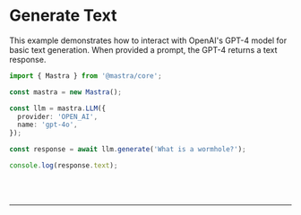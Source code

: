 
# Generate Text

This example demonstrates how to interact with OpenAI&apos;s GPT-4 model for basic text generation. When provided a prompt, the GPT-4 returns a text response.

```ts showLineNumbers copy
import { Mastra } from '@mastra/core';

const mastra = new Mastra();

const llm = mastra.LLM({
  provider: 'OPEN_AI',
  name: 'gpt-4o',
});

const response = await llm.generate('What is a wormhole?');

console.log(response.text);
```

<br />
<br />
<hr className="border-[#404040]" />
<br />
<br />
<GithubLink link={'https://github.com/mastra-ai/mastra/blob/main/examples/basics/llms/generate-text.ts'} />
